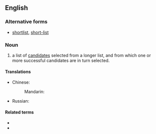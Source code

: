 {{also|shortlist|short-list}}

==English==

===Alternative forms===
* [[shortlist]], [[short-list]]

===Noun===
{{wikipedia}}
{{en-noun}}

# a list of [[candidate]]s selected from a longer list, and from which one or more successful candidates are in turn selected.

====Translations====
{{trans-top|a list of selected candidates from which a final choice is made}}
* Chinese:
*: Mandarin: {{t|cmn|短串列|tr=duǎn chuànliè|sc=Hani}}
{{trans-mid}}
* Russian: {{t+|ru|шорт-ли́ст|m}}
{{trans-bottom}}

====Related terms====
* {{l|en|shortlisted}}
* {{l|en|longlist}}
